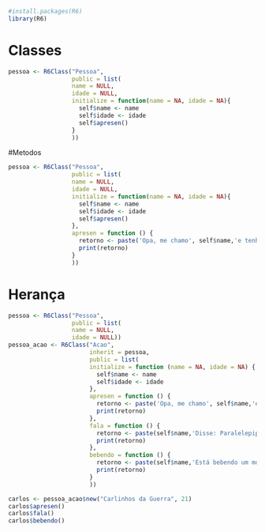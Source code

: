 
```r
#install.packages(R6)
library(R6)
```
# Classes
```r
pessoa <- R6Class("Pessoa",
                  public = list(
                  name = NULL,
                  idade = NULL,
                  initialize = function(name = NA, idade = NA){
                    self$name <- name
                    self$idade <- idade
                    self$apresen()
                  }
                  ))
```

#Metodos

```r
pessoa <- R6Class("Pessoa",
                  public = list(
                  name = NULL,
                  idade = NULL,
                  initialize = function(name = NA, idade = NA){
                    self$name <- name
                    self$idade <- idade
                    self$apresen()
                  },
                  apresen = function () {
                    retorno <- paste('Opa, me chamo', self$name,'e tenho', self$idade,'anos')
                    print(retorno)
                  }
                  ))
```
# Herança
```r
pessoa <- R6Class("Pessoa",
                  public = list(
                  name = NULL,
                  idade = NULL))
pessoa_acao <- R6Class("Acao",
                       inherit = pessoa,
                       public = list(
                       initialize = function (name = NA, idade = NA) {
                         self$name <- name
                         self$idade <- idade
                       },
                       apresen = function () {
                         retorno <- paste('Opa, me chamo', self$name,'e tenho', self$idade,'anos')
                         print(retorno)
                       },
                       fala = function () {
                         retorno <- paste(self$name,'Disse: Paralelepipedo')
                         print(retorno)
                       },
                       bebendo = function () {
                         retorno <- paste(self$name,'Está bebendo um monster geladinho hmmmmmmmmm, uma delicia')
                         print(retorno)
                       }
                       ))
```
```r
carlos <- pessoa_acao$new("Carlinhos da Guerra", 21)
carlos$apresen()
carlos$fala()
carlos$bebendo()
```
